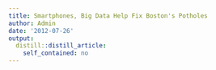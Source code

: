 ```yaml
---
title: Smartphones, Big Data Help Fix Boston's Potholes
author: Admin
date: '2012-07-26'
output:
  distill::distill_article:
    self_contained: no
---
```


[](http://www.informationweek.com/news/software/info_management/240004303)
